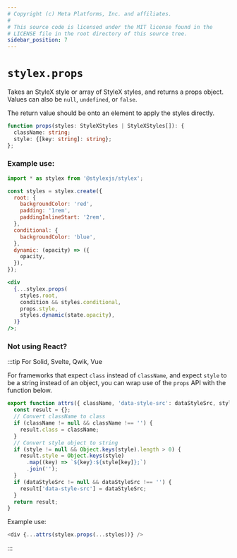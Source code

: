 ```yaml
---
# Copyright (c) Meta Platforms, Inc. and affiliates.
#
# This source code is licensed under the MIT license found in the
# LICENSE file in the root directory of this source tree.
sidebar_position: 7
---
```


# `stylex.props`

Takes an StyleX style or array of StyleX styles, and returns a props object.
Values can also be `null`, `undefined`, or `false`.

The return value should be onto an element to apply the styles directly.

```ts
function props(styles: StyleXStyles | StyleXStyles[]): {
  className: string;
  style: {[key: string]: string};
};
```

### Example use:

```jsx
import * as stylex from '@stylexjs/stylex';

const styles = stylex.create({
  root: {
    backgroundColor: 'red',
    padding: '1rem',
    paddingInlineStart: '2rem',
  },
  conditional: {
    backgroundColor: 'blue',
  },
  dynamic: (opacity) => ({
    opacity,
  }),
});

<div
  {...stylex.props(
    styles.root,
    condition && styles.conditional,
    props.style,
    styles.dynamic(state.opacity),
  )}
/>;
```

### Not using React?

:::tip For Solid, Svelte, Qwik, Vue

For frameworks that expect `class` instead of `className`, and expect `style` to be a string instead of an object, you can wrap use of the `props` API with the function below.

```js
export function attrs({ className, 'data-style-src': dataStyleSrc, style }) {
  const result = {};
  // Convert className to class
  if (className != null && className !== '') {
    result.class = className;
  }
  // Convert style object to string
  if (style != null && Object.keys(style).length > 0) {
    result.style = Object.keys(style)
      .map((key) => `${key}:${style[key]};`)
      .join('');
  }
  if (dataStyleSrc != null && dataStyleSrc !== '') {
    result['data-style-src'] = dataStyleSrc;
  }
  return result;
}
```

Example use:

```js
<div {...attrs(stylex.props(...styles))} />
```

:::
